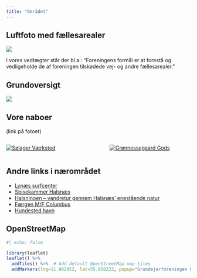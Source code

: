 ```yaml
---
title: "Området"
---
```



## Luftfoto med fællesarealer

![](dok_omraadet/Compr_IMG_google.jpeg)

I vores vedtægter står der bl.a.: "Foreningens formål er at forestå og vedligeholde de af foreningen tilskødede vej- og andre fællesarealer."

## Grundoversigt

![](dok_omraadet/Grundoversigt.png)

## Vore naboer

(link på fotoet)

::: columns
::: {.column width="48%"}
[![Sølager Værksted](dok_omraadet/s%C3%B8lager_v%C3%A6rksted_gr%C3%B8ntsalg.jpeg)](https://soelagervaerksted.halsnaes.dk/besoegende)
:::

::: {.column width="4%"}
:::

::: {.column width="48%"}
[![Grønnessegaard Gods](dok_omraadet/groennessegaard.jpg)](https://groennesse.dk)
:::
:::

## Andre links i nærområdet

-   [Lynæs surfcenter](https://surfcenter.dk)
-   [Spisekammer Halsnæs](https://www.spisekammerhalsnaes.dk)
-   [Halsninoen -- vandretur gennem Halsnæs' enestående natur](https://mithalsnaes.dk/halsninoen/)
-   [Færgen M/F Columbus](https://mfcolumbus.frederikssund.dk)
-   [Hundested havn](https://hundestedhavn.dk)

## OpenStreetMap

```r
#| echo: false

library(leaflet)
leaflet() %>%
  addTiles() %>%  # Add default OpenStreetMap map tiles
  addMarkers(lng=11.902952, lat=55.950233, popup="Grundejerforeningen Grønnæsse Bakker")
```

